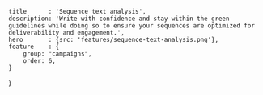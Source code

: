 	title      : 'Sequence text analysis',
	description: 'Write with confidence and stay within the green guidelines while doing so to ensure your sequences are optimized for deliverability and engagement.',
	hero       : {src: 'features/sequence-text-analysis.png'},
	feature    : {
		group: "campaigns",
		order: 6,
	}
}
